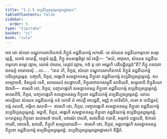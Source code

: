 ```yaml
---
title: "1.1.5 នប្បដិប្បស្សម្ភេតព្ពអដ្ឋារសក"
tableOfContents: false
sidebar:
  order: 5
type: "tipitaka"
basket: "vi"
book: "cula"
---
```



<DynamicBreadcrumb />

<Division number="8" book="cula">

<Paragraph number="45" book="cula">
អថ ខោ សំឃោ បណ្ឌុកលោហិតកានំ ភិក្ខូនំ តជ្ជនីយកម្មំ អកាសិ. តេ សំឃេន តជ្ជនីយកម្មកតា សម្មា វត្តន្តិ, លោមំ បាតេន្តិ, នេត្ថារំ វត្តន្តិ, ភិក្ខូ ឧបសង្កមិត្វា ឯវំ វទន្តិ—  “មយំ, អាវុសោ, សំឃេន តជ្ជនីយកម្មកតា សម្មា វត្តាម, លោមំ បាតេម, នេត្ថារំ វត្តាម, កថំ នុ ខោ អម្ហេហិ បដិបជ្ជិតព្ពន៑”តិ? ភិក្ខូ ភគវតោ ឯតមត្ថំ អារោចេសុំ …បេ… . “តេន ហិ, ភិក្ខវេ, សំឃោ បណ្ឌុកលោហិតកានំ ភិក្ខូនំ តជ្ជនីយកម្មំ បដិប្បស្សម្ភេតុ.
</Paragraph>

<Paragraph number="46" book="cula">
បញ្ចហិ, ភិក្ខវេ, អង្គេហិ សមន្នាគតស្ស ភិក្ខុនោ តជ្ជនីយកម្មំ នប្បដិប្បស្សម្ភេតព្ពំ. ឧបសម្បាទេតិ, និស្សយំ ទេតិ, សាមណេរំ ឧបដ្ឋាបេតិ, ភិក្ខុនោវាទកសម្មុតឹ សាទិយតិ, សម្មតោបិ ភិក្ខុនិយោ ឱវទតិ—  ឥមេហិ ខោ, ភិក្ខវេ, បញ្ចហង្គេហិ សមន្នាគតស្ស ភិក្ខុនោ តជ្ជនីយកម្មំ នប្បដិប្បស្សម្ភេតព្ពំ.
</Paragraph>

<Paragraph number="47" book="cula">
អបរេហិបិ, ភិក្ខវេ, បញ្ចហង្គេហិ សមន្នាគតស្ស ភិក្ខុនោ តជ្ជនីយកម្មំ នប្បដិប្បស្សម្ភេតព្ពំ. យាយ អាបត្តិយា សំឃេន តជ្ជនីយកម្មំ កតំ ហោតិ តំ អាបត្តឹ អាបជ្ជតិ, អញ្ញំ វា តាទិសិកំ, តតោ វា បាបិដ្ឋតរំ; កម្មំ គរហតិ, កម្មិកេ គរហតិ—  ឥមេហិ ខោ, ភិក្ខវេ, បញ្ចហង្គេហិ សមន្នាគតស្ស ភិក្ខុនោ តជ្ជនីយកម្មំ នប្បដិប្បស្សម្ភេតព្ពំ.
</Paragraph>

<Paragraph number="48" book="cula">
អដ្ឋហិ, ភិក្ខវេ, អង្គេហិ សមន្នាគតស្ស ភិក្ខុនោ តជ្ជនីយកម្មំ នប្បដិប្បស្សម្ភេតព្ពំ. បកតត្តស្ស ភិក្ខុនោ ឧបោសថំ ឋបេតិ, បវារណំ ឋបេតិ, សវចនីយំ ករោតិ, អនុវាទំ បដ្ឋបេតិ, ឱកាសំ ការេតិ, ចោទេតិ, សារេតិ, ភិក្ខូហិ សម្បយោជេតិ—  ឥមេហិ ខោ, ភិក្ខវេ, អដ្ឋហង្គេហិ សមន្នាគតស្ស ភិក្ខុនោ តជ្ជនីយកម្មំ នប្បដិប្បស្សម្ភេតព្ពំ.

</Paragraph>
</Division>

<Paragraph number="49" type="center" book="cula">
នប្បដិប្បស្សម្ភេតព្ពអដ្ឋារសកំ និដ្ឋិតំ.
</Paragraph>